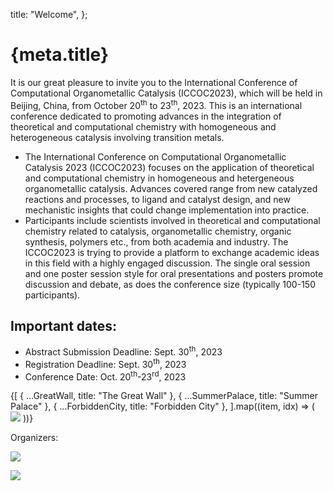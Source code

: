 
  title: "Welcome",
};

<Head>
  <title>{`${meta.title} - ICCOC2023`}</title>
</Head>

# {meta.title}

It is our great pleasure to invite you to the International Conference of Computational Organometallic Catalysis
(ICCOC2023), which will be held in Beijing, China, from October 20<sup>th</sup> to 23<sup>th</sup>, 2023. This
is an international conference dedicated to promoting advances in the integration of theoretical and computational
chemistry with homogeneous and heterogeneous catalysis involving transition metals.

- The International Conference on Computational Organometallic Catalysis 2023 (ICCOC2023) focuses on the
  application of theoretical and computational chemistry in homogeneous and hetergeneous organometallic catalysis.
  Advances covered range from new catalyzed reactions and processes, to ligand and catalyst design, and new mechanistic
  insights that could change implementation into practice.
- Participants include scientists involved in theoretical and computational chemistry related to catalysis,
  organometallic chemistry, organic synthesis, polymers etc., from both academia and industry. The ICCOC2023 is trying
  to provide a platform to exchange academic ideas in this field with a highly engaged discussion. The single oral
  session and one poster session style for oral presentations and posters promote discussion and debate, as does the
  conference size (typically 100-150 participants).

## Important dates:

- Abstract Submission Deadline: Sept. 30<sup>th</sup>, 2023
- Registration Deadline: Sept. 30<sup>th</sup>, 2023
- Conference Date: Oct. 20<sup>th</sup>-23<sup>rd</sup>, 2023

<ImageList cols={3}>
  {[
    { ...GreatWall, title: "The Great Wall" },
    { ...SummerPalace, title: "Summer Palace" },
    { ...ForbiddenCity, title: "Forbidden City" },
  ].map((item, idx) => (
    <ImageListItem key={idx}>
      <img src={item.src}></img>
      <ImageListItemBar title={item.title}></ImageListItemBar>
    </ImageListItem>
  ))}
</ImageList>

Organizers:

<Image src={BUCT} height={128}></Image>

<Image src={CRE} height={128}></Image>
